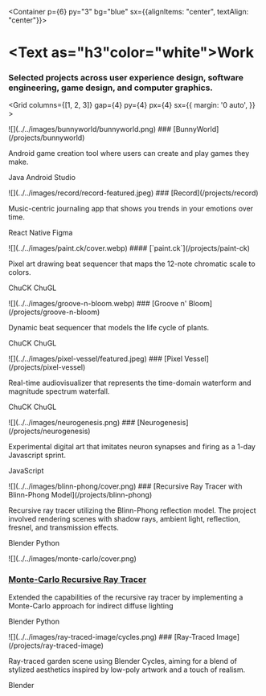 
<Navigation/>


<Container p={6} py="3" bg="blue" sx={{alignItems: "center", textAlign: "center"}}>

# <Text as="h3"color="white">Work</Text>
### <Text color="white">Selected projects across user experience design, software engineering, game design, and computer graphics.</Text>
</Container>

<Grid
      columns={[1, 2, 3]}
      gap={4}
      py={4}
      px={4}
      sx={{
        margin: '0 auto',
      }}
    >


<Box>
<Link to="/projects/bunnyworld">
<AspectRatio ratio={16 / 9}>
![](../../images/bunnyworld/bunnyworld.png)
</AspectRatio>
</Link>
### [BunnyWorld](/projects/bunnyworld)

Android game creation tool where users can create and play games they make.

<Badge>Java</Badge>
<Badge ml={1}>Android Studio</Badge>
</Box>


<Box>
<Link to="/projects/record">
<AspectRatio ratio={16 / 9}>
![](../../images/record/record-featured.jpeg)
</AspectRatio>
</Link>
### [Record](/projects/record)

Music-centric journaling app that shows you trends in your emotions over time.

<Badge>React Native</Badge>
<Badge ml={1}>Figma</Badge>
</Box>

<Box>
<Link to="/projects/paint-ck">
<AspectRatio ratio={16 / 9}>
![](../../images/paint.ck/cover.webp)
</AspectRatio>
</Link>
#### [`paint.ck`](/projects/paint-ck)

Pixel art drawing beat sequencer that maps the 12-note chromatic scale to colors. 

<Badge ml={1}>ChuCK</Badge>
<Badge ml={1}>ChuGL</Badge>
</Box>


<Box>
<Link to="/projects/groove-n-bloom">
<AspectRatio ratio={16 / 9}>
![](../../images/groove-n-bloom.webp)
</AspectRatio>
</Link>
### [Groove n' Bloom](/projects/groove-n-bloom)

Dynamic beat sequencer that models the life cycle of plants.

<Badge ml={1}>ChuCK</Badge>
<Badge ml={1}>ChuGL</Badge>
</Box>

<Box>
<Link to="/projects/pixel-vessel">
<AspectRatio ratio={16 / 9}>
![](../../images/pixel-vessel/featured.jpeg)
</AspectRatio>
</Link>
### [Pixel Vessel](/projects/pixel-vessel)

Real-time audiovisualizer that represents the time-domain waterform and magnitude spectrum waterfall.

<Badge ml={1}>ChuCK</Badge>
<Badge ml={1}>ChuGL</Badge>
</Box>

<Box>
<Link to="/projects/neurogenesis">
<AspectRatio ratio={16 / 9}>
![](../../images/neurogenesis.png)
</AspectRatio>
</Link>
### [Neurogenesis](/projects/neurogenesis)

Experimental digital art that imitates neuron synapses and firing as a 1-day Javascript sprint.

<Badge ml={1}>JavaScript</Badge>
</Box>

<Box>
<Link to="/projects/blinn-phong">
<AspectRatio ratio={16 / 9}>
![](../../images/blinn-phong/cover.png)
</AspectRatio>
</Link>
### [Recursive Ray Tracer with Blinn-Phong Model](/projects/blinn-phong)

Recursive ray tracer utilizing the Blinn-Phong reflection model. The project involved rendering scenes with shadow rays, ambient light, reflection, fresnel, and transmission effects.

<Badge >Blender</Badge> <Badge ml={1}>Python</Badge>
</Box>

<Box>
<Link to="/projects/monte-carlo">
<AspectRatio ratio={16 / 9}>
![](../../images/monte-carlo/cover.png)

</AspectRatio>
</Link>

### [Monte-Carlo Recursive Ray Tracer](/projects/monte-carlo)

Extended the capabilities of the recursive ray tracer by implementing a Monte-Carlo approach for indirect diffuse lighting

<Badge >Blender</Badge> <Badge ml={1}>Python</Badge>
</Box>

<Box>
<Link to="/projects/ray-traced-image">
<AspectRatio ratio={16 / 9}>
![](../../images/ray-traced-image/cycles.png)
</AspectRatio>
</Link>
### [Ray-Traced Image](/projects/ray-traced-image)

Ray-traced garden scene using Blender Cycles, aiming for a blend of stylized aesthetics inspired by low-poly artwork and a touch of realism.

<Badge>Blender</Badge>

</Box>

</Grid>


<Footer/>